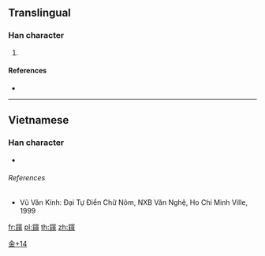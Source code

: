 {{character info/new}}
==Translingual==

===Han character===
{{Han char|rn=167|rad=金|as=14|sn=22|four=|canj=CJTI}}

# {{defn|Han|sort=金14}}

====References====
* {{Han ref|kx=1326.121|hdz=64271.031|uh=9467|ud=37991}}

----

==Vietnamese==

===Han character===
{{vi-hantu|khoan|rs=金14}}

* {{defn|lang=vi|sort=金14}}

======References======
* Vũ Văn Kính: Đại Tự Điển Chữ Nôm, NXB Văn Nghệ, Ho Chi Minh Ville, 1999

[[Category:Vietnamese Han tu|金+14]]

[[fr:鑧]]
[[pl:鑧]]
[[th:鑧]]
[[zh:鑧]]